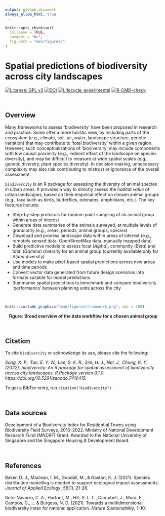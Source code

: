 ```yaml
---
output: github_document
always_allow_html: true
---
```


<!-- README.md is generated from README.Rmd. Please edit that file -->

```r
knitr::opts_chunk$set(
  collapse = TRUE,
  comment = "#>",
  fig.path = "man/figures/"
)
```

# Spatial predictions of biodiversity across city landscapes

<!-- badges: start -->
[![License: GPL v3](https://img.shields.io/badge/License-GPLv3-blue.svg)](https://www.gnu.org/licenses/gpl-3.0)
[![DOI](https://zenodo.org/badge/348575349.svg)](https://zenodo.org/badge/latestdoi/348575349)
[![Lifecycle: experimental](https://img.shields.io/badge/lifecycle-experimental-orange.svg)](https://www.tidyverse.org/lifecycle/#experimental)
[![R-CMD-check](https://github.com/ecological-cities/biodivercity/workflows/R-CMD-check/badge.svg)](https://github.com/ecological-cities/biodivercity/actions)
<!-- badges: end -->

<br>

## Overview

Many frameworks to assess 'biodiversity' have been proposed in research and practice. Some offer a more holistic view, by including parts of the ecosystem (e.g., climate, soil, air, water, landscape structure, genetic variation) that may contribute to ‘total biodiversity’ within a given region. However, such conceptualisations of 'biodiversity' may include components with low causal proximity (e.g., indirect effect of the landscape on species diversity), and may be difficult to measure at wide spatial scales (e.g., genetic diversity, plant species diversity). In decision-making, unnecessary complexity may also risk contributing to mistrust or ignorance of the overall assessment. 

`biodivercity` is an R package for assessing the diversity of animal species in urban areas. It provides a way to directly assess the _habitat value_ of urban landscapes, based on their empirical effect on chosen animal groups (e.g., taxa such as birds, butterflies, odonates, amphibians, etc.). The key features include:

- Step-by-step protocols for random point sampling of an animal group within areas of interest
- Generate data summaries of the animals surveyed, at multiple levels of granularity (e.g., areas, periods, animal groups, species)
- Download and process landscape data within areas of interest (e.g., remotely sensed data, OpenStreetMap data, manually mapped data)
- Build predictive models to assess local (_Alpha_), community (_Beta_) and total (_Gamma_) diversity for an animal group (currently available only for _Alpha_ diversity)
- Use models to make pixel-based spatial predictions across new areas and time periods
- Convert vector data generated from future design scenarios into formats suitable for model predictions
- Summarise spatial predictions to benchmark and compare biodiversity 'performance' between planning units across the city


<br>

```r
knitr::include_graphics("man/figures/framework.png", dpi = 300)
```
<center><b> Figure: Broad overview of the data workflow for a chosen animal group </b></center>

<br>

## Citation

To cite `biodivercity` or acknowledge its use, please cite the following:

*Song, X. P., Tan, E. Y. W., Lee, S. K. R., Sim, H. J., Nai, J., Chong, K. Y. (2022). biodivercity: An R package for spatial assessment of biodiversity across city landscapes. R Package version 0.1.0. https://doi.org/10.5281/zenodo.7410415.*  

To get a BibTex entry, run `citation("biodivercity")`.

<br>

## Data sources

Development of a Biodiversity Index for Residential Towns using Biodiversity Field Surveys, 2016–2022. Ministry of National Development Research Fund (MNDRF) Grant. Awarded to the National University of Singapore and the Singapore Housing & Development Board. 

<br>

## References

Baker, D. J., Maclean, I. M., Goodall, M., & Gaston, K. J. (2021). Species distribution modelling is needed to support ecological impact assessments. _Journal of Applied Ecology_, _58_(1), 21-26.

Soto-Navarro, C. A., Harfoot, M., Hill, S. L. L., Campbell, J., Mora, F., Campos, C., ... & Burgess, N. D. (2021). Towards a multidimensional biodiversity index for national application. _Nature Sustainability_, 1-10.
